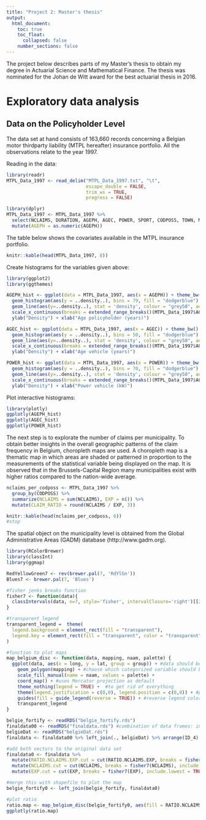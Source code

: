```yaml
---
title: "Project 2: Master's thesis"
output:
  html_document:
    toc: true
    toc_float:
      collapsed: false
    number_sections: false
---
```


The project below describes parts of my Master's thesis to obtain my degree in Actuarial Science and Mathematical Finance. The thesis was nominated for the Johan de Witt award for the best actuarial thesis in 2016. 

# Exploratory data analysis

## Data on the Policyholder Level

The data set at hand consists of 163,660 records concerning a Belgian motor thirdparty liability (MTPL hereafter) insurance portfolio. All the observations relate to the year 1997. 

Reading in the data:

```r
library(readr)
MTPL_Data_1997 <- read_delim("MTPL_Data_1997.txt", "\t",
                             escape_double = FALSE, 
                             trim_ws = TRUE, 
                             progress = FALSE)
```

```r
library(dplyr)
MTPL_Data_1997 <- MTPL_Data_1997 %>%
  select(NCLAIMS, DURATION, AGEPH, AGEC, POWER, SPORT, CODPOSS, TOWN, MAKE) %>%
  mutate(AGEPH = as.numeric(AGEPH))
```


The table below shows the covariates available in the MTPL insurance portfolio. 

```r
knitr::kable(head(MTPL_Data_1997, 8))
```



Create histograms for the variables given above:

```r
library(ggplot2)
library(ggthemes)

AGEPH_hist <- ggplot(data = MTPL_Data_1997, aes(x = AGEPH)) + theme_bw() +
  geom_histogram(aes(y = ..density..), bins = 79, fill = "dodgerblue") +
  geom_line(aes(y=..density..), stat = 'density', colour = "grey50", adjust = 2) +
  scale_x_continuous(breaks = extended_range_breaks()(MTPL_Data_1997$AGEPH)) +
  ylab("Density") + xlab("Age policyholder (years)")

AGEC_hist <- ggplot(data = MTPL_Data_1997, aes(x = AGEC)) + theme_bw() +
  geom_histogram(aes(y = ..density..), bins = 50, fill = "dodgerblue") +
  geom_line(aes(y=..density..), stat = 'density', colour = "grey50", adjust = 2) +
  scale_x_continuous(breaks = extended_range_breaks()(MTPL_Data_1997$AGEC)) +
  ylab("Density") + xlab("Age vehicle (years)")

POWER_hist <- ggplot(data = MTPL_Data_1997, aes(x = POWER)) + theme_bw() +
  geom_histogram(aes(y = ..density..), bins = 70, fill = "dodgerblue") +
  geom_line(aes(y=..density..), stat = 'density', colour = "grey50", adjust = 2) +
  scale_x_continuous(breaks = extended_range_breaks()(MTPL_Data_1997$AGEPH)) +
  ylab("Density") + xlab("Power vehicle (kW)")
```



Plot interactive histograms:

```r
library(plotly)
ggplotly(AGEPH_hist)
ggplotly(AGEC_hist)
ggplotly(POWER_hist)
```

The next step is to explorate the number of claims per municipality. To obtain better insights in the overall geographic patterns of the claim frequency in Belgium, choropleth maps are used. A choropleth map is a thematic map in which areas are shaded or patterned in proportion to the measurements of the statistical variable being displayed on the map. It is observed that in the Brussels-Capital Region many municipalities exist with higher ratios compared to the nation-wide average.

```r
nclaims_per_codposs <- MTPL_Data_1997 %>%
  group_by(CODPOSS) %>%
  summarize(NCLAIMS = sum(NCLAIMS), EXP = n()) %>%
  mutate(CLAIM_RATIO = round(NCLAIMS / EXP, 3))

knitr::kable(head(nclaims_per_codposs, 6))
#stop
```
The spatial object on the municipality level is obtained from the Global Administrative Areas (GADM) database (http://www.gadm.org).

```r
library(RColorBrewer)
library(classInt)
library(ggmap)

RedYellowGreen7 <- rev(brewer.pal(7, 'RdYlGn'))
Blues7 <- brewer.pal(7, 'Blues')

#fisher jenks breaks function
fisher7 <- function(data){
  classIntervals(data, n=7, style='fisher', intervalClosure='right')[[2]]
}

#transparent legend
transparent_legend =  theme(
  legend.background = element_rect(fill = "transparent"),
  legend.key = element_rect(fill = "transparent", color = "transparent")
)

#function to plot maps
map_belgium_disc <- function(data, mapping, naam, palette) {
  ggplot(data, aes(x = long, y = lat, group = group)) + #data should be object produced by fortify function
    geom_polygon(mapping) + #choose which categorized variable should be plotted
    scale_fill_manual(name = naam, values = palette) +
    coord_map() + #uses Mercator projection as default
    theme_nothing(legend = TRUE) +  #to get rid of everything
    theme(legend.justification = c(0,0), legend.position = c(0,0)) + #put legend in left corner
    guides(fill = guide_legend(reverse = TRUE)) + #reverse legend colors
    transparent_legend
}

belgie_fortify <- readRDS("belgie_fortify.rds")
finaldata00 <- readRDS("finaldata.rds") #combination of data frames: inwoners, inkomen, data1997, zipcodes and verkeer
belgieDat <- readRDS("belgieDat.rds")
finaldata <- finaldata00 %>% left_join(., belgieDat) %>% arrange(ID_4)

#add both vectors to the original data set 
finaldata0 <- finaldata %>% 
  mutate(RATIO.NCLAIMS.EXP.cut = cut(RATIO.NCLAIMS.EXP, breaks = fisher7(RATIO.NCLAIMS.EXP), include.lowest = TRUE)) %>% 
  mutate(NCLAIMS.cut = cut(NCLAIMS, breaks = fisher7(NCLAIMS), include.lowest = TRUE)) %>%
  mutate(EXP.cut = cut(EXP, breaks = fisher7(EXP), include.lowest = TRUE, dig.lab = 4)) 

#merge this with shapefile to plot the map
belgie_fortify0 <- left_join(belgie_fortify, finaldata0)

#plot ratio 
ratio.map <- map_belgium_disc(belgie_fortify0, aes(fill = RATIO.NCLAIMS.EXP.cut), "Ratio", palette = Blues7)
ggplotly(ratio.map)
```

